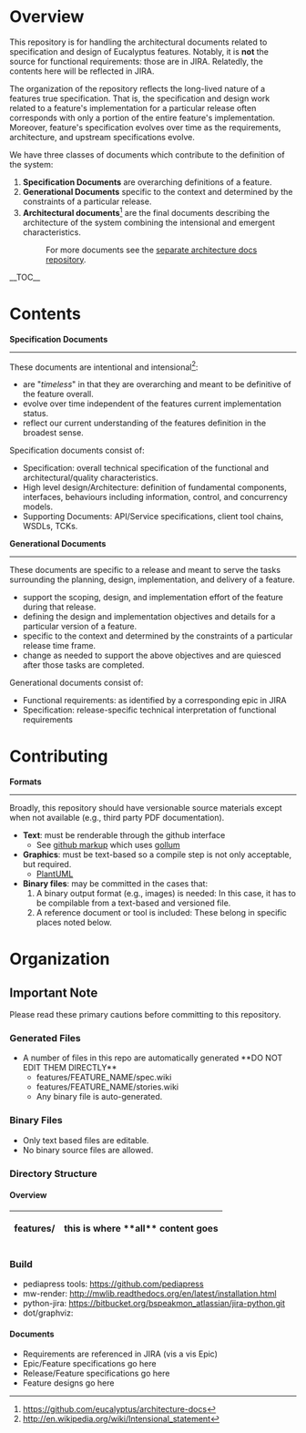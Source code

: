 = Overview =
This repository is for handling the architectural documents related to specification and design of Eucalyptus features.  Notably, it is '''not''' the source for functional requirements:  those are in JIRA.  Relatedly, the contents here will be reflected in JIRA.

The organization of the repository reflects the long-lived nature of a features true specification.  That is, the specification and design work related to a feature's implementation for a particular release often corresponds with only a portion of the entire feature's implementation.  Moreover, feature's specification evolves over time as the requirements, architecture, and upstream specifications evolve.

We have three classes of documents which contribute to the definition of the system:
# '''Specification Documents''' are overarching definitions of a feature.
# '''Generational Documents''' specific to the context and determined by the constraints of a particular release.
# '''Architectural documents'''<ref>https://github.com/eucalyptus/architecture-docs</ref> are the final documents describing the architecture of the system combining the intensional and emergent characteristics.
#: For more documents see the [[https://github.com/eucalyptus/architecture-docs|separate architecture docs repository]].

__TOC__
= Contents =

'''Specification Documents''' 
----
These documents are intentional and intensional<ref>http://en.wikipedia.org/wiki/Intensional_statement</ref>:
* are "''timeless''" in that they are overarching and meant to be definitive of the feature overall.
* evolve over time independent of the features current implementation status.
* reflect our current understanding of the features definition in the broadest sense.

Specification documents consist of:
* Specification:  overall technical specification of the functional and architectural/quality characteristics.
* High level design/Architecture:  definition of fundamental components, interfaces, behaviours including information, control, and concurrency models.
* Supporting Documents: API/Service specifications, client tool chains, WSDLs, TCKs.

'''Generational Documents'''
----
These documents are specific to a release and meant to serve the tasks surrounding the planning, design, implementation, and delivery of a feature.
* support the scoping, design, and implementation effort of the feature during that release.
* defining the design and implementation objectives and details for a particular version of a feature.
* specific to the context and determined by the constraints of a particular release time frame.
* change as needed to support the above objectives and are quiesced after those tasks are completed.

Generational documents consist of:
* Functional requirements: as identified by a corresponding epic in JIRA
* Specification:  release-specific technical interpretation of functional requirements 


= Contributing =
'''Formats'''
----
Broadly, this repository should have versionable source materials except when not available (e.g., third party PDF documentation).

* '''Text''':  must be renderable through the github interface 
** See [[https://github.com/github/markup|github markup]] which uses [[https://github.com/github/gollum|gollum]] 
* '''Graphics''':  must be text-based so a compile step is not only acceptable, but required.  
** [[PlantUML]]
* '''Binary files''': may be committed in the cases that:
*# A binary output format (e.g., images) is needed:  In this case, it has to be compilable from a text-based and versioned file.
*# A reference document or tool is included:  These belong in specific places noted below.

= Organization =
== Important Note ==
Please read these primary cautions before committing to this repository.
=== Generated Files ===
* A number of files in this repo are automatically generated **DO NOT EDIT THEM DIRECTLY**
** features/FEATURE_NAME/spec.wiki
** features/FEATURE_NAME/stories.wiki
** Any binary file is auto-generated.
=== Binary Files ===
* Only text based files are editable.
* No binary source files are allowed.



=== Directory Structure ===
==== Overview ====
{|
! features/
| this is where **all** content goes
|}




=== Build ===
* pediapress tools: https://github.com/pediapress
* mw-render: http://mwlib.readthedocs.org/en/latest/installation.html
* python-jira: https://bitbucket.org/bspeakmon_atlassian/jira-python.git
* dot/graphviz: 

==== Documents ====

* Requirements are referenced in JIRA (vis a vis Epic)
* Epic/Feature specifications go here
* Release/Feature specifications go here
* Feature designs go here



<references/>
